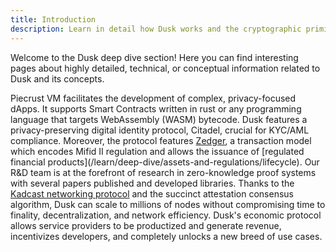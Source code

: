 ```yaml
---
title: Introduction
description: Learn in detail how Dusk works and the cryptographic primitives it uses.
---
```



Welcome to the Dusk deep dive section! Here you can find interesting pages about highly detailed, technical, or conceptual information related to Dusk and its concepts.

<CardGrid stagger>
    <Card title="Privacy-Preserving Smart Contracts">
Piecrust VM facilitates the development of complex, privacy-focused dApps. It supports Smart Contracts written in rust or any programming language that targets WebAssembly (WASM) bytecode.
        <LinkCard title="Piecrust: ZK-Friendly VM" href="/learn/deep-dive/piecrust"/>
    </Card>
    <Card title="Compliance">
        Dusk features a privacy-preserving digital identity protocol, Citadel, crucial for KYC/AML compliance. Moreover, the protocol features 
        <a href="https://dusk.network/news/why-we-need-phoenix-and-zedger">Zedger</a>, a transaction model which encodes Mifid II regulation and allows the issuance of [regulated financial products](/learn/deep-dive/assets-and-regulations/lifecycle).
        <LinkCard title="Digital Identity Protocol" href="/developer/digital-identity/protocol"/>
    </Card>
    <Card title="Cryptography Empowerment">
        Our R&D team is at the forefront of research in zero-knowledge proof systems with several papers published and developed libraries.
        <LinkCard title="Publications and Research" href="/learn/deep-dive/additional-resources"/>
    </Card>
    <Card title="Finality and Scalability">
    Thanks to the <a href="">Kadcast networking protocol</a> and the succinct attestation consensus algorithm, Dusk can scale to millions of nodes without compromising time to finality, decentralization, and network efficiency.
        <LinkCard title="Succinct Attestation Consensus" href="/learn/deep-dive/succinct-attestation"/>
    </Card>
    <Card title="Economic Soundness">
Dusk's economic protocol allows service providers to be productized and generate revenue, incentivizes developers, and completely unlocks a new breed of use cases.
        <LinkCard title="Economic Protocol" href="/learn/deep-dive/economic-protocol"/>
    </Card>
</CardGrid>